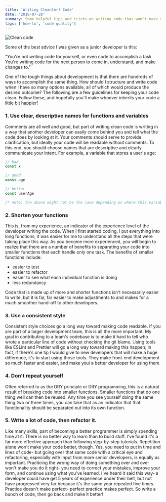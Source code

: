 ```yaml
---
title: 'Writing Clean(er) Code'
date: '2018-07-28'
summary: Some helpful tips and tricks on writing code that won't make your coworkers hate you
tags: ['how-to', 'code quality']
---
```


![Clean code](/static/images/clean-code.jpg)

Some of the best advice I was given as a junior developer is this:

"You're not writing code for yourself, or even code to accomplish a task. You're writing code for the next person to come in, understand, and make changes to."

One of the tough things about development is that there are hundreds of ways to accomplish the same thing. How should I structure and write code when I have so many options available, all of which would produce the desired outcome? The following are a few guidelines for keeping your code clean. Follow these, and hopefully you'll make whoever inherits your code a little bit happier!

### 1. Use clear, descriptive names for functions and variables

Comments are all well and good, but part of writing clean code is writing in a way that another developer can easily come behind you
and tell what the code does by looking at it. Your comments should serve to provide clarification, but ideally your code will be readable without comments. To this end, you should choose names that
are descriptive and clearly communicate your intent. For example, a variable that stores a user's age:

```js
// bad
const x

// good
const age

// better
const userAge

/* note: the above might not be the case depending on where this variable is stored; for exampler, if it's contained in a 'user' object, then user.age would be very clear and user.userAge would be redundant. */
```

### 2. Shorten your functions

This is, from my experience, an indicator of the experience level of the developer writing the code. When I first started coding, I put everything into long functions; it was easier for me to understand all the steps that were taking place this way. As you become more experienced, you will begin to realize that there are a number of benefits to separating your code into smaller functions that each handle only one task. The benefits of smaller functions include:

- easier to test
- easier to refactor
- easier to see what each individual function is doing
- less redundancy

Code that is made up of more and shorter functions isn't necessarily easier to write, but it is far, far easier to make adjustments to and makes for a much smoother hand-off to other developers.

### 3. Use a consistent style

Consistent style choices go a long way toward making code readable. If you are part of a larger development team, this is all the more important.
My goal in contributing to a team's codebase is to make it hard to tell who wrote a particular line of code without checking the git blame.
Using tools like ESLint and Prettier will go a long way toward making this happen; in fact, if there's one tip I would give to new developers that will
make a huge difference, it's to start using those tools. They make front-end development so much faster and easier, and make youi a better developer for using them.

### 4. Don't repeat yourself

Often referred to as the DRY principle or DRY programming, this is a natural result of breaking code into smaller functions. Smaller functions that do one thing well can then be reused. Any time you see yourself doing the same thing two or three times, you can take that as an indicator that that functionality should be separated out into its own function.

### 5. Write a lot of code, then refactor it.

Like many skills, part of becoming a better programmer is simply spending time at it. There is no better way to learn than to build stuff.
I've found it's a far more effective approach than following step-by-step tutorials. Repetition alone won't make your code better, though. Yes,
you need to put in time and lines of code- but going over that same code with a critical eye and refactoring, especially with input from more senior developers,
is equally as important. Practicing the wrong way of doing something over and over won't make you do it right- you need to correct your mistakes,
improve your form, and continue using what you've learned. I've heard it said this way- a developer could have get 5 years of experience under their belt, but
not have progressed very far because it's the same year repeated five times. Practice doesn't make perfect- perfect practice makes perfect. So write a bunch of code, then go back and make it better!
